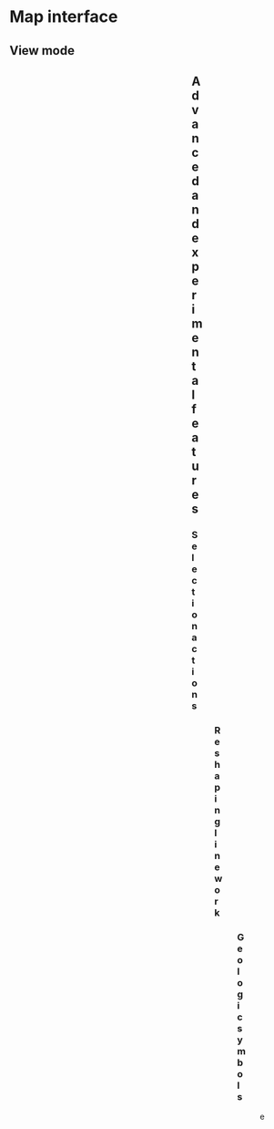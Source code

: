 
# Map interface

## View mode

<Figure src="/docs/map-interface/editor-settings.png" width={400} />
<Figure src="/docs/map-interface/show-points.jpg" width={400} />
<Figure src="/docs/map-interface/sidebar-settings.png" width={400} />
<Figure src="/docs/map-interface/snapping-panel.png" width={400} />
<Figure src="/docs/map-interface/topology-panel.png" width={400} />

<Figure src="/docs/image-mode.jpg" width={400} />
<Figure src="/docs/main-screen.jpg" width={400} />
<Figure src="/docs/map-interface.png" width={400} />

## Advanced and experimental features

### Selection actions

<Figure src="/docs/map-interface/selection-actions.png" width={400} />

### Reshaping linework

<Figure src="/docs/reshaping.mp4" width={400} className="center" />

### Geologic symbols

<Figure
  src="/docs/map-interface/experimental-geologic-symbols.png"
  width={400}
/>


e
